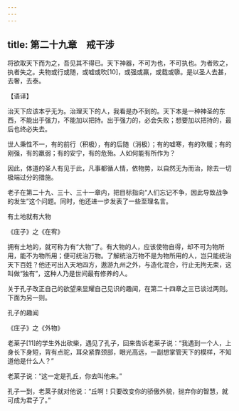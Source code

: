 ```yaml
---
---
---
```

title: 第二十九章　戒干涉
---




将欲取天下而为之，吾见其不得已。天下神器，不可为也，不可执也。为者败之，执者失之。夫物或行或随，或嘘或吹[10]，或强或羸，或载或隳。是以圣人去甚，去奢，去泰。

【语译】

治天下应该本乎无为。治理天下的人，我看是办不到的。天下本是一种神圣的东西，不能出于强力，不能加以把持。出于强力的，必会失败；想要加以把持的，最后也终必失去。

世人秉性不一，有的前行（积极），有的后随（消极）；有的嘘寒，有的吹暖；有的刚强，有的羸弱；有的安宁，有的危殆。人如何能有所作为？

因此，体道的圣人有见于此，凡事都循人情，依物势，以自然无为而治，除去一切极端过分的措施。

老子在第二十九、三十、三十一章内，把目标指向“人们忘记不争，因此导致战争的发生”这个问题。同时，他还进一步发表了一些至理名言。

有土地就有大物

《庄子》之《在宥》

拥有土地的，就可称为有“大物”了。有大物的人，应该使物自得，却不可为物所用，能不为物所用；便可统治万物。了解统治万物不是为物所用的人，岂只能统治天下百姓？他还可出入天地四方，遨游九州之外，与造化混合，行止无拘无束，这叫做“独有”，这种人乃是世间最有修养的人。

关于孔子改正自己的欲望来显耀自己见识的趣闻，在第二十四章之三已谈过两则。下面为另一则。

孔子的趣闻

《庄子》之《外物》

老莱子[11]的学生外出砍柴，遇见了孔子，回来告诉老莱子说：“我遇到一个人，上身长下身短，背有点驼，耳朵紧靠颈部，眼光高远，一副想掌管天下的模样，不知道他是什么人？”

老莱子说：“这一定是孔丘，你去叫他来。”

孔子一到，老莱子就对他说：“丘啊！只要改变你的骄傲外貌，抛弃你的智慧，就可成为君子了。”